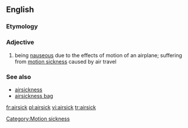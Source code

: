 ==English==

===Etymology===
{{compound|air|sick}}

===Adjective===
{{en-adj}}

# being [[nauseous]] due to the effects of motion of an airplane; suffering from [[motion sickness]] caused by air travel

===See also===
* [[airsickness]]
* [[airsickness bag]]

[[Category:Motion sickness]]

[[fr:airsick]]
[[pl:airsick]]
[[vi:airsick]]
[[tr:airsick]]